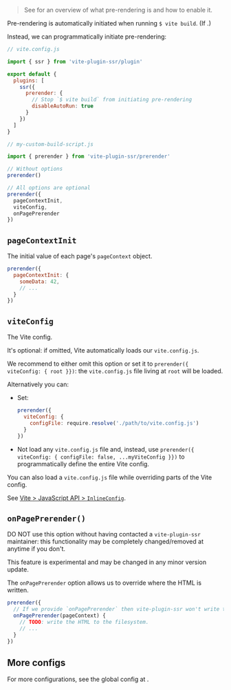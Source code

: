 
> See <Link href="/pre-rendering" /> for an overview of what pre-rendering is and how to enable it.

Pre-rendering is automatically initiated when running `$ vite build`. (If <Link text="pre-rendering is enabled" href="/pre-rendering#how-to-pre-render" />.)

Instead, we can programmatically initiate pre-rendering:

```js
// vite.config.js

import { ssr } from 'vite-plugin-ssr/plugin'

export default {
  plugins: [
    ssr({
      prerender: {
        // Stop `$ vite build` from initiating pre-rendering
        disableAutoRun: true
      }
    })
  ]
}
```
```js
// my-custom-build-script.js

import { prerender } from 'vite-plugin-ssr/prerender'

// Without options
prerender()

// All options are optional
prerender({
  pageContextInit,
  viteConfig,
  onPagePrerender
})
```


## `pageContextInit`

The initial value of each page's `pageContext` object.

```js
prerender({
  pageContextInit: {
    someData: 42,
    // ...
  }
})
```

## `viteConfig`

The Vite config.

It's optional: if omitted, Vite automatically loads our `vite.config.js`.

We recommend to either omit this option or set it to `prerender({ viteConfig: { root }})`: the `vite.config.js` file living at `root` will be loaded.

Alternatively you can:
 - Set:
   ```js
   prerender({
     viteConfig: {
       configFile: require.resolve('./path/to/vite.config.js')
     }
   })
   ```
 - Not load any `vite.config.js` file and, instead, use `prerender({ viteConfig: { configFile: false, ...myViteConfig }})` to programmatically define the entire Vite config.

You can also load a `vite.config.js` file while overriding parts of the Vite config.

See [Vite > JavaScript API > `InlineConfig`](https://vitejs.dev/guide/api-javascript.html#inlineconfig).


## `onPagePrerender()`

<Note type="warning">DO NOT use this option without having contacted a `vite-plugin-ssr` maintainer: this functionality may be completely changed/removed at anytime if you don't.</Note>

<Note type="warning">This feature is experimental and may be changed in any minor version update.</Note>

The `onPagePrerender` option allows us to override where the HTML is written.

```js
prerender({
  // If we provide `onPagePrerender` then vite-plugin-ssr won't write the HTML to the filesystem
  onPagePrerender(pageContext) {
    // TODO: write the HTML to the filesystem.
    // ...
  }
})
```


## More configs

For more configurations, see the global config at <Link href="/prerender-config" />.
